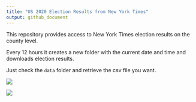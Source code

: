 ```yaml
---
title: "US 2020 Election Results from New York Times"
output: github_document
---
```


This repository provides access to New York Times election results on the county level. 

Every 12 hours it creates a new folder with the current date and time and downloads election results.

Just check the `data` folder and retrieve the csv file you want.

![](images/us2020map.png)


![](images/kanye_map.png)

